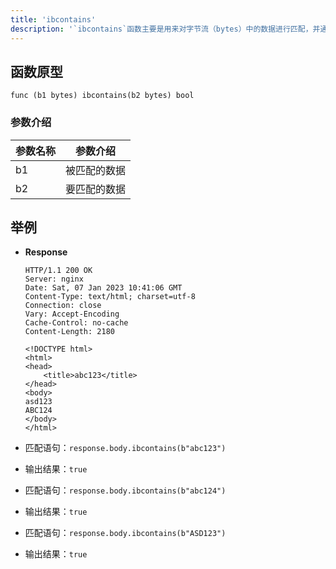```yaml
---
title: 'ibcontains'
description: '`ibcontains`函数主要是用来对字节流（bytes）中的数据进行匹配，并通过返回一个`bool`的结果来判断是否匹配成功，与bcontains不同的是，ibcontains 忽略大小写'
---
```


## 函数原型

`func (b1 bytes) ibcontains(b2 bytes) bool`

### 参数介绍

| 参数名称 | 参数介绍   |
|------|--------|
| b1   | 被匹配的数据 |
| b2   | 要匹配的数据 |

## 举例

- **Response**
  ```HTTP
  HTTP/1.1 200 OK
  Server: nginx
  Date: Sat, 07 Jan 2023 10:41:06 GMT
  Content-Type: text/html; charset=utf-8
  Connection: close
  Vary: Accept-Encoding
  Cache-Control: no-cache
  Content-Length: 2180
  
  <!DOCTYPE html>
  <html>
  <head>
      <title>abc123</title>
  </head>
  <body>
  asd123
  ABC124
  </body>
  </html>
  ```

- 匹配语句：`response.body.ibcontains(b"abc123")`
- 输出结果：`true`

- 匹配语句：`response.body.ibcontains(b"abc124")`
- 输出结果：`true`

- 匹配语句：`response.body.ibcontains(b"ASD123")`
- 输出结果：`true`
